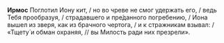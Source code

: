 **Ирмос** Поглотил Иону кит, / но во чреве не смог удержать его, / ведь Тебя прообразуя, / страдавшего и пре́данного погребению, / Иона вышел из зверя, как из брачного чертога, / и к стражникам взывал: / «Тщету́ и обман охраняя, // вы Милость ради них презрели».
